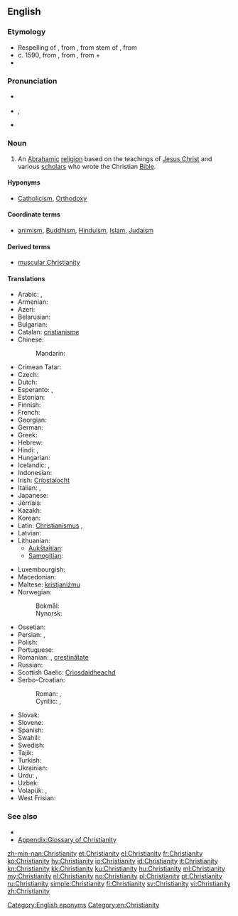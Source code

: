 ==English==

===Etymology===
* Respelling of {{etyl|enm|en}} {{term|cristente|lang=enm}}, from {{etyl|fro|en}} {{term|crestiente|lang=fro}}, from {{etyl|ML.|en}} stem of {{term|christianitas||lang=la}}, from {{etyl|la|en}} {{term|christianus|lang=la}}
* c. 1590, from {{etyl|la|en}} {{term|Christianus|lang=la}}, from {{etyl|grc|en}} {{term|Χριστιανός|lang=grc|tr=Christianos}}, from {{term|Χριστός||lang=grc|tr=Christos|Christ, anointed one}} + {{term|-ιανός||lang=grc|tr=-ianos|of, related to}}
* {{suffix|Christian|ity}}

===Pronunciation===
* {{a|RP}} {{IPA|/ˌkrɪstiˈænɪti/}}
* {{a|US}} {{IPA|/ˌkrɪstʃiˈænɪti/}}, {{X-SAMPA|/%krIstSi"{nIti/}}
* {{audio|en-us-Christianity.ogg|Audio (US)}}

===Noun===
{{en-noun|-|Christianities}}

# An [[Abrahamic]] [[religion]] based on the teachings of [[Jesus Christ]] and various [[scholar]]s who wrote the Christian [[Bible]].

====Hyponyms====
* {{sense|religion based on teaching of Christ}} [[Catholicism]], [[Orthodoxy]]

====Coordinate terms====
* {{sense|religion based on teaching of Christ}} [[animism]], [[Buddhism]], [[Hinduism]], [[Islam]], [[Judaism]]

====Derived terms====
* [[muscular Christianity]]

====Translations====
{{trans-top|monotheistic religion}}
* Arabic: {{t|ar|مسيحية|f|tr=masīḥíyya|sc=Arab}}, {{t|ar|نصرانية|f|tr=naṣrāníyya|sc=Arab}}
* Armenian: {{t-|hy|քրիստոնեություն|tr=k’ristoneut’yun}}
* Azeri: {{t|az|xristianlıq|xs=Azeri}}
* Belarusian: {{t|be|хрысціянства|n|tr=xryscijánstva|sc=Cyrl}}
* Bulgarian: {{t|bg|християнство|n|tr=hristijánstvo|sc=Cyrl}}
* Catalan: [[cristianisme]] {{m}}
* Chinese:
*: Mandarin: {{t-|cmn|基督教|tr=Jīdūjiào|sc=Hani}}
* Crimean Tatar: {{tø|crh|hristianlıq}}
* Czech: {{t-|cs|křesťanství|n}}
* Dutch: {{t-|nl|christendom|n}}
* Esperanto: {{t|eo|kristanismo}}, {{t|eo|kristismo}}
* Estonian: {{t-|et|ristiusk}}
* Finnish: {{t+|fi|kristinusko}}
* French: {{t|fr|christianisme|m}}
* Georgian: {{t|ka|ქრისტიანობა|tr=k'ristianoba|sc=Geor|xs=Georgian}}
* German: {{t+|de|Christentum|n}}
* Greek: {{t|el|χριστιανισμός|m|tr=christianismós}}
* Hebrew: {{t|he|נצרות|f|tr=natsrut|sc=Hebr}}
* Hindi: {{t-|hi|ईसाई धर्म|tr=īsāī dharm|xs=Hindi}}, {{t-|hi|ईसाइयत|tr=īsāiyat|xs=Hindi}}
* Hungarian: {{t+|hu|kereszténység}}
* Icelandic: {{t-|is|kristindómur|m}}, {{t+|is|kristni|f}}
* Indonesian: {{t-|id|Kristen|xs=Indonesian}}
* Irish: [[Críostaíocht]]
* Italian: {{t-|it|cristianità|f}}, {{t+|it|cristianesimo|m}}
* Japanese: {{t|ja|キリスト教|tr=Kirisuto-kyō|sc=Jpan}}
* Jèrriais: {{tø|roa-jer|Chrêtchienneté|f}}
* Kazakh: {{t|kk|христиандық|tr=xrïstïandıq|sc=Cyrl|xs=Kazakh}}
* Korean: {{t|ko|기독교|tr=Gidokgyo|sc=Kore}}
* Latin: [[Christianismus]] {{m}}, {{t|la|Christianitas}}
* Latvian: {{t|lv|kristietība|f}}
* Lithuanian:
** [[Aukštaitian]]: {{t+|lt|krikščionybė|f|xs=Lithuanian}}
** [[Samogitian]]: {{tø|bat-smg|krėkštiuonībė|f|xs=Samogitian}}
{{trans-mid}}
* Luxembourgish: {{t|lb|Chrëschtentum}}
* Macedonian: {{t|mk|христијанство|n|tr=hristijánstvo}}
* Maltese: [[kristjaniżmu]]
* Norwegian:
*: Bokmål: {{t|nb|kristendom|m}}
*: Nynorsk: {{t|nn|kristendom|m}}
* Ossetian: {{tø|os|чырыстонад|sc=Cyrl}}
* Persian: {{t|fa|مسیحیت|tr=masihiyat|sc=fa-Arab}}, {{t|fa|ترسایی|tr=tarsâyi|sc=fa-Arab}}
* Polish: {{t+|pl|chrześcijaństwo|n}}
* Portuguese: {{t+|pt|cristianismo|m}}
* Romanian: {{t-|ro|creștinism|n}}, [[creștin|creștinătate]] {{f}}
* Russian: {{t+|ru|христианство|n|tr=xristiánstvo}}
* Scottish Gaelic: [[Crìosdaidheachd]] {{f}}
* Serbo-Croatian:
*: Roman: {{qualifier|Bosnian, Serbian}} {{t|sh|хришћанство|n}}, {{qualifier|Croatian}} {{t|sh|кршћанство|n}}
*: Cyrillic: {{qualifier|Bosnian, Serbian}} {{t|sh|hrišćanstvo|n}}, {{qualifier|Croatian}} {{t|sh|kršćanstvo|n}}
* Slovak: {{t|sk|kresťanstvo|n}}
* Slovene: {{t+|sl|krščanstvo|n}}
* Spanish: {{t+|es|cristianismo|m}}
* Swahili: {{t|sw|Ukristo}}
* Swedish: {{t|sv|kristendom|c}}
* Tajik: {{t|tg|дини насронӣ|tr=dini nasronī|sc=Cyrl}}
* Turkish: {{t+|tr|Hristiyanlık}}
* Ukrainian: {{t|uk|християнство|n|tr=xrystyjánstvo|sc=Cyrl}}
* Urdu: {{t|ur|عیسائی مذہب|m|tr=īsāī maz'hab|sc=ur-Arab}}, {{t|ur|عیسائیت|tr='īsāiyat|sc=ur-Arab}}
* Uzbek: {{t|uz|xristianlik|xs=Uzbek}}
* Volapük: {{t|vo|krit}}, {{qualifier|primitive}} {{t|vo|rukrit}}
* West Frisian: {{t|fy|Kristendom|xs=West Frisian}}
{{trans-bottom}}

===See also===
* {{pedia}}
* [[Appendix:Glossary of Christianity]]

[[Category:English eponyms]]
[[Category:en:Christianity]]

[[zh-min-nan:Christianity]]
[[et:Christianity]]
[[el:Christianity]]
[[fr:Christianity]]
[[ko:Christianity]]
[[hy:Christianity]]
[[io:Christianity]]
[[id:Christianity]]
[[it:Christianity]]
[[kn:Christianity]]
[[kk:Christianity]]
[[ku:Christianity]]
[[hu:Christianity]]
[[ml:Christianity]]
[[my:Christianity]]
[[nl:Christianity]]
[[no:Christianity]]
[[pl:Christianity]]
[[pt:Christianity]]
[[ru:Christianity]]
[[simple:Christianity]]
[[fi:Christianity]]
[[sv:Christianity]]
[[vi:Christianity]]
[[zh:Christianity]]